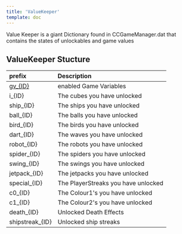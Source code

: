 ```yaml
---
title: 'ValueKeeper'
template: doc
---
```


Value Keeper is a giant Dictionary found in CCGameManager.dat that contains the states of unlockables and game values

## ValueKeeper Stucture

| prefix | Description |
|:-------|:------------|
| [gv_\{ID\}](/resources/client/gamesave/gv) | enabled Game Variables |
| i_\{ID\} | The cubes you have unlocked |
| ship_\{ID\} | The ships you have unlocked |
| ball_\{ID\} | The balls you have unlocked |
| bird_\{ID\} | The birds you have unlocked |   
| dart_\{ID\} | The waves you have unlocked |
| robot_\{ID\} | The robots you have unlocked |
| spider_\{ID\} | The spiders you have unlocked |
| swing_\{ID\} | The swings you have unlocked |
| jetpack_\{ID\} | The jetpacks you have unlocked |
| special_\{ID\} | The PlayerStreaks you have unlocked|
| c0_\{ID\} | The Colour1's you have unlocked |
| c1_\{ID\} | The Colour2's you have unlocked |
| death_\{ID\} | Unlocked Death Effects |
| shipstreak_\{ID\} | Unlocked ship streaks |